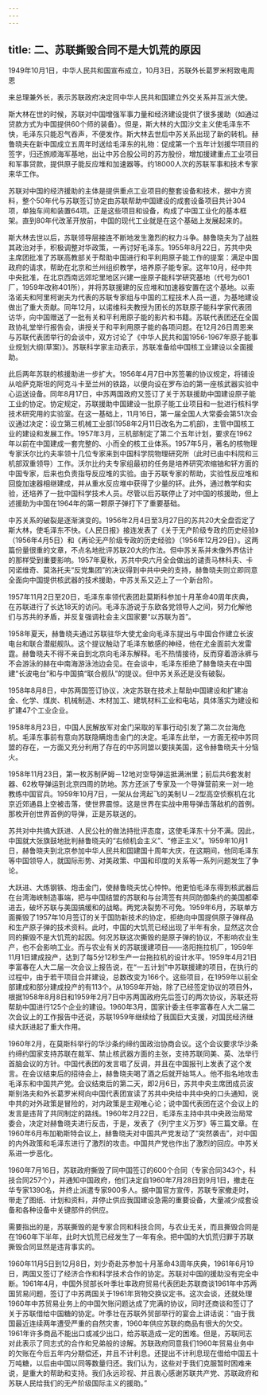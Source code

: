 ```yaml
---
---
---
```

title: 二、苏联撕毁合同不是大饥荒的原因
---



1949年10月1日，中华人民共和国宣布成立，10月3日，苏联外长葛罗米柯致电周恩

来总理兼外长，表示苏联政府决定同中华人民共和国建立外交关系并互派大使。

斯大林在世的时候，苏联对中国增强军事力量和经济建设提供了很多援助（如通过贷款方式为中国提供60个师的装备）。但是，斯大林的大国沙文主义使毛泽东不快，毛泽东只能忍气吞声，不便发作。斯大林去世后中苏关系出现了新的转机。赫鲁晓夫在新中国成立五周年时送给毛泽东的礼物：促成第一个五年计划援华项目的签字，归还旅顺海军基地，出让中苏合股公司的苏方股份，增加援建重点工业项目和军事贷款，提供原子能反应堆和加速器等。约18000人次的苏联军事和技术专家来华工作。

苏联对中国的经济援助的主体是提供重点工业项目的整套设备和技术，据中方资料，整个50年代与苏联签订协定由苏联帮助中国建设的成套设备项目共计304项，单独车间和装置64项。正是这些项目和设备，构成了中国工业化的基本框架。直到80年代改革开放前，中国的现代工业就是在这个基础上发展起来的。

斯大林去世以后，苏联领导层接连不断地发生激烈的权力斗争。赫鲁晓夫为了战胜其政治对手，积极调整对华政策，一再讨好毛泽东。1955年8月22日，苏共中央主席团批准了苏联高教部关于帮助中国进行和平利用原子能工作的提案：满足中国政府的请求，帮助在北京和兰州组织教学，培养原子能专家。这年10月，经中共中央批准，在北京西南远郊坨里地区兴建一座原子能科学研究基地（代号为601厂，1959年改称401所），并将苏联援建的反应堆和加速器安置在这个基地。以索洛诺夫和阿里柯谢夫为代表的苏联专家组与中国的工程技术人员一道，为基地建设做出了重大贡献。同年12月，以诺维科夫教授为团长的苏联原子能科学家代表团访华，向中国赠送了一批有关和平利用原子能的影片和书籍。苏联代表团还在全国政协礼堂举行报告会，讲授关于和平利用原子能的各项问题。在12月26日周恩来与苏联代表团举行的会谈中，双方讨论了《中华人民共和国1956-1967年原子能事业规划大纲(草案)》。苏联科学家主动表示，苏联准备给中国核工业建设以全面援助。

此后两年苏联的核援助进一步扩大。1956年4月7日中苏签署的协议规定，将铺设从哈萨克斯坦的阿克斗卡至兰州的铁路，以便向设在罗布泊的第一座核武器实验中心运送设备。同年8月17日，中苏两国政府又签订了关于苏联援助中国建设原子能工业的协定。协定规定，苏联援助中国建设一批原子能工业项目和一批进行核科学技术研究用的实验室。在这一基础上，11月16日，第一届全国人大常委会第51次会议通过决定：设立第三机械工业部(1958年2月11日改名为二机部)，主管中国核工业的建设和发展工作。1957年3月，三机部制定了第二个五年计划，要求在1962年以前在中国建成一套完整的、小而全的核工业体系。1957年5月，著名的核物理专家沃尔比约夫率领十几位专家来到中国科学院物理研究所（此时已由中科院和三机部双重领导）工作。沃尔比约夫专家组最初的任务是培养研究浓缩铀和钚方面的中国专家，后来也负责指导反应堆的实验。由于苏联专家的帮助，实验性反应堆和回旋加速器相继建成，并从重水反应堆中获得了少量的钚。此外，通过教学和实验，还培养了一批中国科学技术人员。尽管以后苏联停止了对中国的核援助，但上述援助为中国在1964年的第一颗原子弹打下了重要基础。

中苏关系的破裂是逐渐演变的。1956年2月4日至3月27日的苏共20大全盘否定了斯大林，使毛泽东不快。《人民日报》接连发表了《关于无产阶级专政的历史经验》（1956年4月5日）和《再论无产阶级专政的历史经验》（1956年12月29日）。这两篇份量很重的文章，不点名地批评苏联20大的作法。但中苏关系并未像外界估计的那样受到重要影响。1957年夏秋，苏共中央六月全会做出的谴责马林科夫、卡冈诺维奇、莫洛托夫“反党集团”的决议得到中共中央的支持，赫鲁晓夫则立即同意全面向中国提供核武器的技术援助，中苏关系又迈上了一个新台阶。

1957年11月2日至20日，毛泽东率领代表团赴莫斯科参加十月革命40周年庆典，在苏联进行了长达18天的访问。毛泽东游说于东欧各党领导人之间，努力化解他们与苏共的矛盾，并反复强调社会主义国家要“以苏联为首”。

1958年夏天，赫鲁晓夫通过苏联驻华大使尤金向毛泽东提出与中国合作建立长波电台和联合潜艇舰队。这个提议触动了毛泽东敏感的神经，他在尤金面前大发雷霆。赫鲁晓夫不得不亲自到北京向毛泽东解释。毛不热情接待，反而穿着游泳裤与不会游泳的赫在中南海游泳池边会见。在会谈中，毛泽东拒绝了赫鲁晓夫在中国建“长波电台”和与中国搞“联合舰队”的提议。但中苏关系还是没有破裂。

1958年8月8日，中苏两国签订协议，决定苏联在技术上帮助中国建设和扩建冶金、化学、煤炭、机械制造、木材加工、建筑材料工业和电站，具体落实为建设和扩建47个工业企业。

1958年8月23日，中国人民解放军对金门采取的军事行动引发了第二次台海危机。毛泽东事前有意向苏联隐瞒炮击金门的决定。毛泽东此举，一方面无视中苏同盟的存在，一方面又充分利用了存在的中苏同盟以要挟美国，这令赫鲁晓夫十分恼火。

1958年11月23日，第一枚苏制萨姆－12地对空导弹运抵满洲里；前后共6套发射器、62枚导弹运到北京四周的防地。苏方还派了专家及一个导弹营前来一对一地教练中国官兵。1959年10月7日，一架从台湾起飞的美制Ｕ－2型高空侦察机在北京近郊通县上空被击落，使世界震惊。这是世界在实战中用导弹击落敌机的首例。那枚开创世界首例的导弹，正是苏联送的。

苏共对中共搞大跃进、人民公社的做法持批评态度，这使毛泽东十分不满。因此，中国就大张旗鼓地批判赫鲁晓夫的“右倾机会主义”、“修正主义”。1959年10月1日，赫鲁晓夫到北京参加中华人民共和国建国十周年大庆，在这期间，他同毛泽东等中国领导人，就国际形势、对美政策、中国和印度的关系等一系列问题发生了争论。

大跃进、大炼钢铁、炮击金门，使赫鲁晓夫忧心忡忡。他更怕毛泽东得到核武器后在台湾海峡制造事端，把与中国结盟的苏联和与台湾签有共同防御条约的美国都牵进去，破坏苏联与美国搞缓和的战略。两党决裂势不可免。1959年6月，苏联单方面撕毁了1957年10月签订的关于国防新技术的协定，拒绝向中国提供原子弹样品和生产原子弹的技术资料。此时，中国的大饥荒已经出现了半年有余，显然这次合同的撕毁不是大饥荒的起因。何况苏联这次撕毁的是原子弹的协议，不影响农业生产，也不会影响工业。而与农业有关的苏联援建项目――洛阳拖拉机厂，1959年11月1日建成投产，达到了每5分12秒生产一台拖拉机的设计水平。1959年4月21日李富春在人大二届一次会议上报告说，在“一五计划”中苏联援建的项目，在执行的过程中，由于若干项目合并建设，总数改变为166个。这些项目，在1959年以前全部建成和部分建成投产的有113个。从1959年开始，除了已经签定协议的项目外，根据1958年8月8日和1959年2月7日中苏两国政府先后签订的两次协议，苏联还将帮助中国进行125个企业的建设。1960年3月，国家计委主任李富春在人大二届二次会议上的工作报告中还说，苏联1959年继续给了我国巨大支援，对国民经济继续大跃进起了重大作用。

1960年2月，在莫斯科举行的华沙条约缔约国政治协商会议。这个会议要求华沙条约缔约国家支持苏联在裁军、禁止核武器方面的主张，支持苏联同美、英、法举行首脑会议的方针。中国代表团的发言唱了反调，并且在中国报刊上发表了这个发言。在会议结束后的招待会上，赫鲁晓夫喝了酒之后就开始骂人。他不指名地攻击毛泽东和中国共产党。会议结束后的第二天，即2月6日，苏共中央主席团成员波斯别洛夫和外长葛罗米柯向中国代表团宣读了苏共中央给中共中央的口头通知，说中共的对外政策是冒险的，对内政策是主观唯心论；说中国代表团在这个会议上的发言是违背了共同制定的路线。1960年2月22日，毛泽东主持中共中央政治局常委会，决定对赫鲁晓夫进行反击，于是，发表了《列宁主义万岁》等三篇文章。在1960年6月布加勒斯特会议上，赫鲁晓夫对中国共产党发动了“突然袭击”，对中国的内外政策和毛泽东进行了激烈的攻击。中国共产党也作出了激烈的回应。中苏关系进一步恶化。

1960年7月16日，苏联政府撕毁了同中国签订的600个合同（专家合同343个，科技合同257个），并通知中国政府，他们决定自1960年7月28日到9月1日，撤走在华专家1390名，并终止派遣专家900多人。据中国官方宣传，苏联专家撤走时，带走了图纸、计划和资料，并停止供应我国建设急需的重要设备，大量减少成套设备和各种设备中关键部件的供应。

需要指出的是，苏联撕毁的是专家合同和科技合同，与农业无关，而且撕毁合同是在1960年下半年，此时大饥荒已经发生了一年有余。把中国的大饥荒归罪于苏联撕毁合同显然是违背事实的。

1960年11月5日到12月8日，刘少奇赴苏参加十月革命43周年庆典，1961年6月19日，两国又签订了经济合作和科学技术合作的协定。苏联对中国的援助没有完全中断。1961年4月，中国外贸部长叶季壮率政府贸易代表团赴苏联商谈1961年中苏两国贸易问题，签订了中苏两国关于1961年货物交换议定书。这次会谈，还就处理1960年中苏贸易业务上的中国欠账问题达成了完满的协议，同时还商谈和签订了关于苏联借给中国糖的协定。叶季壮在苏联外贸部举行的宴会上讲话说：“由于我国最近连续两年遭受严重的自然灾害，1960年供应苏联的商品有很大的欠交。1961年许多商品不能出口或减少出口，给苏联造成一定的困难。但是，苏联同志对此表示了同志式的合作和兄弟般的谅解。苏联政府同意我们1960年贸易业务中的欠账在今后五年内分期偿还，并且不计利息。还提出不计利息现在借给中国五十万吨糖，以后由中国以同等数量归还。我们认为，这些对于我们克服暂时困难来说，是重大的帮助和支持。我们永远珍视、并且衷心感谢苏联共产党、苏联政府和苏联人民给我们的无产阶级国际主义的援助。”